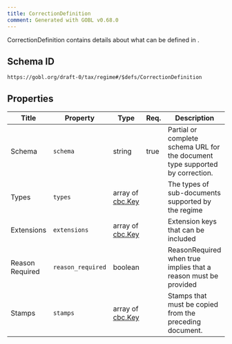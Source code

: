 ```yaml
---
title: CorrectionDefinition
comment: Generated with GOBL v0.68.0
---
```


CorrectionDefinition contains details about what can be defined in .

## Schema ID

`https://gobl.org/draft-0/tax/regime#/$defs/CorrectionDefinition`

## Properties

| Title           | Property          | Type                                 | Req. | Description                                                                   |
|-----------------|-------------------|--------------------------------------|------|-------------------------------------------------------------------------------|
| Schema          | `schema`          | string                               | true | Partial or complete schema URL for the document type supported by correction. |
| Types           | `types`           | array of [cbc.Key](/draft-0/cbc/key) |      | The types of sub-documents supported by the regime                            |
| Extensions      | `extensions`      | array of [cbc.Key](/draft-0/cbc/key) |      | Extension keys that can be included                                           |
| Reason Required | `reason_required` | boolean                              |      | ReasonRequired when true implies that a reason must be provided               |
| Stamps          | `stamps`          | array of [cbc.Key](/draft-0/cbc/key) |      | Stamps that must be copied from the preceding document.                       |

